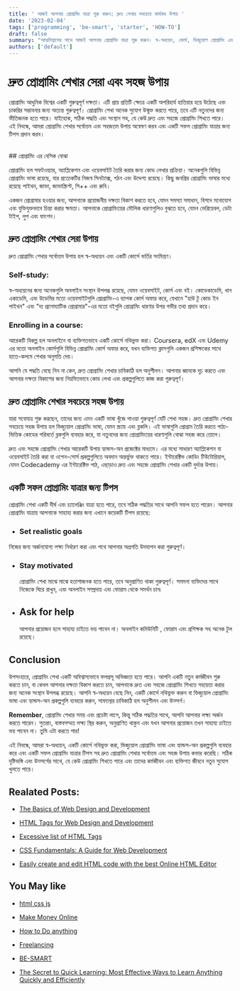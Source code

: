 ```yaml
---
title: ' আজই আপনার প্রোগ্রামিং যাত্রা শুরু করুন: দ্রুত শেখার সবচেয়ে কার্যকর উপায় '
date: '2023-02-04'
tags: ['programming', 'be-smart', 'starter', 'HOW-TO']
draft: false
summary: "আত্মবিশ্বাসের সাথে আজই আপনার প্রোগ্রামিং যাত্রা শুরু করুন। স্ব-অধ্যয়ন, কোর্স, ভিজ্যুয়াল প্রোগ্রামিং এবং আরও অনেক কিছু সহ প্রোগ্রামিং শেখার দ্রুততম এবং সহজতম উপায় শিখুন।"
authors: ['default']
---
```


# দ্রুত প্রোগ্রামিং শেখার সেরা এবং সহজ উপায়

প্রোগ্রামিং আধুনিক বিশ্বের একটি গুরুত্বপূর্ণ দক্ষতা। এটি প্রায় প্রতিটি ক্ষেত্রে একটি অপরিহার্য হাতিয়ার হয়ে উঠেছে এবং চাকরির সম্ভাবনার জন্য অত্যন্ত গুরুত্বপূর্ণ। প্রোগ্রামিং শেখা অনেক সুযোগ উন্মুক্ত করতে পারে, তবে এটি নতুনদের জন্য ভীতিজনক হতে পারে। যাইহোক, সঠিক পদ্ধতি এবং সংস্থান সহ, যে কেউ দ্রুত এবং সহজে প্রোগ্রামিং শিখতে পারে। এই নিবন্ধে, আমরা প্রোগ্রামিং শেখার সর্বোত্তম এবং সহজতম উপায় অন্বেষণ করব এবং একটি সফল প্রোগ্রামিং যাত্রার জন্য টিপস প্রদান করব।
<br  />

<TOCInline  toc={props.toc}  asDisclosure  />

<br  />
## প্রোগ্রামিং এর বেসিক বোঝা


প্রোগ্রামিং হল সফটওয়্যার, অ্যাপ্লিকেশন এবং ওয়েবসাইট তৈরি করার জন্য কোড লেখার প্রক্রিয়া। অনেকগুলি বিভিন্ন প্রোগ্রামিং ভাষা রয়েছে, যার প্রত্যেকটির নিজস্ব সিনট্যাক্স, গঠন এবং উদ্দেশ্য রয়েছে। কিছু জনপ্রিয় প্রোগ্রামিং ভাষার মধ্যে রয়েছে পাইথন, জাভা, জাভাস্ক্রিপ্ট, সি++ এবং রুবি।

একজন প্রোগ্রামার হওয়ার জন্য, আপনাকে প্রয়োজনীয় দক্ষতা বিকাশ করতে হবে, যেমন সমস্যা সমাধান, বিশদে মনোযোগ এবং যুক্তিযুক্তভাবে চিন্তা করার ক্ষমতা। আপনাকে প্রোগ্রামিংয়ের মৌলিক ধারণাগুলিও বুঝতে হবে, যেমন ভেরিয়েবল, ডেটা টাইপ, লুপ এবং ফাংশন।

## দ্রুত প্রোগ্রামিং শেখার সেরা উপায়

দ্রুত প্রোগ্রামিং শেখার সর্বোত্তম উপায় হল স্ব-অধ্যয়ন এবং একটি কোর্সে ভর্তির সংমিশ্রণ।

### Self-study: 
স্ব-অধ্যয়নের জন্য অনেকগুলি অনলাইন সংস্থান উপলব্ধ রয়েছে, যেমন ওয়েবসাইট, কোর্স এবং বই। কোডেকাডেমি, খান একাডেমি, এবং উডেমির মতো ওয়েবসাইটগুলি প্রোগ্রামিং-এ ব্যাপক কোর্স অফার করে, যেখানে "হাউ টু কোড ইন পাইথন" এবং "দ্য প্র্যাগম্যাটিক প্রোগ্রামার"-এর মতো বইগুলি প্রোগ্রামিং ধারণার উপর গভীর তথ্য প্রদান করে।

### Enrolling in a course: 

আরেকটি বিকল্প হল অনলাইনে বা ব্যক্তিগতভাবে একটি কোর্সে নথিভুক্ত করা। Coursera, edX এবং Udemy এর মতো অনলাইন কোর্সগুলি বিভিন্ন প্রোগ্রামিং কোর্স অফার করে, যখন ব্যক্তিগত ক্লাসগুলি একজন প্রশিক্ষকের সাথে হাতে-কলমে শেখার অনুমতি দেয়।

আপনি যে পদ্ধতি বেছে নিন না কেন, দ্রুত প্রোগ্রামিং শেখার চাবিকাঠি হল অনুশীলন। আপনার জ্ঞানকে দৃঢ় করতে এবং আপনার দক্ষতা বিকাশের জন্য নিয়মিতভাবে কোড লেখা এবং প্রকল্পগুলিতে কাজ করা গুরুত্বপূর্ণ।

## দ্রুত প্রোগ্রামিং শেখার সবচেয়ে সহজ উপায়


যারা সবেমাত্র শুরু করছেন, তাদের জন্য এমন একটি ভাষা খুঁজে পাওয়া গুরুত্বপূর্ণ যেটি শেখা সহজ। দ্রুত প্রোগ্রামিং শেখার সবচেয়ে সহজ উপায় হল ভিজ্যুয়াল প্রোগ্রামিং ভাষা, যেমন স্ক্র্যাচ এবং ব্লকলি। এই ভাষাগুলি প্রোগ্রাম তৈরি করতে পাঠ্য-ভিত্তিক কোডের পরিবর্তে ব্লকগুলি ব্যবহার করে, যা নতুনদের জন্য প্রোগ্রামিংয়ের ধারণাগুলি বোঝা সহজ করে তোলে।

দ্রুত এবং সহজে প্রোগ্রামিং শেখার আরেকটি উপায় হ্যান্ডস-অন প্রজেক্টের মাধ্যমে। এর মধ্যে সাধারণ অ্যাপ্লিকেশন বা ওয়েবসাইট তৈরি করা বা ওপেন-সোর্স প্রকল্পগুলিতে অবদান অন্তর্ভুক্ত থাকতে পারে। ইন্টারেক্টিভ কোডিং টিউটোরিয়াল, যেমন Codecademy এর ইন্টারেক্টিভ পাঠ, এছাড়াও দ্রুত এবং সহজে প্রোগ্রামিং শেখার একটি দুর্দান্ত উপায়।

## একটি সফল প্রোগ্রামিং যাত্রার জন্য টিপস

প্রোগ্রামিং শেখা একটি দীর্ঘ এবং চ্যালেঞ্জিং যাত্রা হতে পারে, তবে সঠিক পদ্ধতির সাথে আপনি সফল হতে পারেন। আপনার প্রোগ্রামিং যাত্রায় আপনাকে সাহায্য করার জন্য এখানে কয়েকটি টিপস রয়েছে:

-   ### Set realistic goals  
   নিজের জন্য অর্জনযোগ্য লক্ষ্য নির্ধারণ করা এবং পথে আপনার অগ্রগতি উদযাপন করা গুরুত্বপূর্ণ।
    
-   ### Stay motivated
    প্রোগ্রামিং শেখা মাঝে মাঝে হতাশাজনক হতে পারে, তবে অনুপ্রাণিত থাকা গুরুত্বপূর্ণ। সমমনা ব্যক্তিদের সাথে নিজেকে ঘিরে রাখুন, এবং অনলাইন সম্প্রদায় এবং ফোরাম থেকে সমর্থন চান৷
    
-   ## Ask for help
    আপনার প্রয়োজন হলে সাহায্য চাইতে ভয় পাবেন না। অনলাইন কমিউনিটি , ফোরাম এবং প্রশিক্ষক সহ অনেক টুল রয়েছে।
    

## Conclusion

উপসংহারে, প্রোগ্রামিং শেখা একটি অবিশ্বাস্যভাবে ফলপ্রসূ অভিজ্ঞতা হতে পারে। আপনি একটি নতুন কর্মজীবন শুরু করতে চান, বা কেবল আপনার দক্ষতা বিকাশ করতে চান, আপনাকে দ্রুত এবং সহজে প্রোগ্রামিং শিখতে সহায়তা করার জন্য অনেক সংস্থান উপলব্ধ রয়েছে। আপনি স্ব-অধ্যয়ন বেছে নিন, একটি কোর্সে নথিভুক্ত করুন বা ভিজ্যুয়াল প্রোগ্রামিং ভাষা এবং হ্যান্ডস-অন প্রকল্পগুলি ব্যবহার করুন, সাফল্যের চাবিকাঠি হল অনুশীলন এবং উত্সর্গ।

**Remember**, প্রোগ্রামিং শেখার সময় এবং প্রচেষ্টা লাগে, কিন্তু সঠিক পদ্ধতির সাথে, আপনি আপনার লক্ষ্য অর্জন করতে পারেন। সুতরাং, বাস্তবসম্মত লক্ষ্য স্থির করুন, অনুপ্রাণিত থাকুন এবং যখন আপনার প্রয়োজন তখন সাহায্য চাইতে ভয় পাবেন না। তুমি এটা করতে পার!

এই নিবন্ধে, আমরা স্ব-অধ্যয়ন, একটি কোর্সে নথিভুক্ত করা, ভিজ্যুয়াল প্রোগ্রামিং ভাষা এবং হ্যান্ডস-অন প্রকল্পগুলি ব্যবহার করে এবং একটি সফল প্রোগ্রামিং যাত্রার টিপস সহ দ্রুত প্রোগ্রামিং শেখার সর্বোত্তম এবং সহজ উপায় কভার করেছি। সঠিক দৃষ্টিভঙ্গি এবং উত্সর্গের সাথে, যে কেউ প্রোগ্রামিং শিখতে পারে এবং তাদের কর্মজীবন এবং ব্যক্তিগত জীবনে নতুন সুযোগ খুলতে পারে।

## Realated Posts: 
- [The Basics of Web Design and Development](https://learnhowto.vercel.app/blog/basics-of-web-design-and-development)
- [HTML Tags for Web Design and Development](https://learnhowto.vercel.app/blog/all-about-html-tags)
- [Excessive list of HTML Tags](https://learnhowto.vercel.app/blog/excessive-list-of-html-tags)

- [CSS Fundamentals: A Guide for Web Development](https://learnhowto.vercel.app/blog/css-essentials-a-comprehensive-guide-to-web-design-and-development)

- [Easily create and edit HTML code with the best Online HTML Editor](https://learnhowto.vercel.app/blog/online-html-editor)

## You May like

- [html css js](https://learnhowto.vercel.app/tags/html-css-js)

- [Make Money Online](https://learnhowto.vercel.app/tags/online-money-making)

- [How to Do anything](https://learnhowto.vercel.app/tags/how-to)

- [Freelancing](https://learnhowto.vercel.app/tags/freelancing)

- [BE-SMART](https://learnhowto.vercel.app/tags/be-smart)

- [The Secret to Quick Learning: Most Effective Ways to Learn Anything Quickly and Efficiently](https://learnhowto.vercel.app/blog/best-effective-way-learn-anything-quickly-easily)